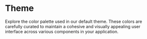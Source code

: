 
<Meta title="Core/Theme" />

# Theme

Explore the color palette used in our default theme.
These colors are carefully curated to maintain a cohesive and visually appealing user interface across various components in your application.

<ColorPalette>
  <ColorItem
    title="Highlight Primary"
    subtitle="Main highlight color, mostly used for CTA's"
    colors={{ ["highlight-primary"]: defaultTheme.color["highlight-primary"] }}
  />
  <ColorItem
    title="Highlight Secondary"
    subtitle="Second main color used for important items"
    colors={{ ["highlight-secondary"]: defaultTheme.color["highlight-secondary"] }}
  />
  <ColorItem
    title="Neutral"
    subtitle="Multi purpose neutral colors"
    colors={{
      "neutral-100": defaultTheme.color["neutral-100"],
      "neutral-200": defaultTheme.color["neutral-200"],
      "neutral-800": defaultTheme.color["neutral-800"],
      "neutral-900": defaultTheme.color["neutral-900"],
    }}
  />
  <ColorItem
    title="Overlay"
    subtitle="Semi-opaque colors"
    colors={{
      "overlay-light": defaultTheme.color["overlay-light"],
      "overlay-dark": defaultTheme.color["overlay-dark"],
    }}
  />
</ColorPalette>
